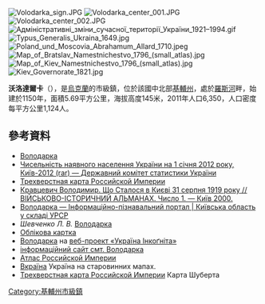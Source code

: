 {{No footnotes|time=2015-09-16T14:46:34+00:00}}
{{Coord|49|31|12|N|29|54|55|E|display=title}}
<!-- 檔案不存在 [[Image:Хрестовоздвиженська_церква_у_Володарці.jpg|right]] -->
[[Image:Volodarka_sign.JPG|right]]
[[Image:Volodarka_center_001.JPG|right]]
[[Image:Volodarka_center_002.JPG|right]]
[[Image:Адміністративні_зміни_сучасної_території_України_1921–1994.gif|thumb]]
<!-- 檔案不存在 [[Image:Beauplan_general_map.jpg|right]] -->
[[Image:Typus_Generalis_Ukraina_1649.jpg|right]]
<!-- 檔案不存在 [[Image:Ukraina_Pars.jpg|right]] -->
<!-- 檔案不存在 [[Image:33e4d30c.jpg|right]] -->
<!-- 檔案不存在 [[Image:Guillaume_Sanson_1674.jpg|right]] -->
[[Image:Poland_und_Moscovia_Abrahamum_Allard_1710.jpeg|right]]
<!-- 檔案不存在 [[Image:Guillaume,_Ukraine_ou_Palatinat_de_Kiowie,_1711.jpg|right]] -->
[[Image:Map_of_Bratslav_Namestnichestvo_1796_(small_atlas).jpg|right]]
[[Image:Map_of_Kiev_Namestnichestvo_1796_(small_atlas).jpg|right]]
[[Image:Kiev_Governorate_1821.jpg|right]]
<!-- 檔案不存在 [[Image:Київська_губернія.jpg|right]] -->

'''沃洛達爾卡'''（{{lang-uk|Володарка}}），是[[烏克蘭|烏克蘭]]的市級鎮，位於該國中北部[[基輔州|基輔州]]，處於[[羅斯河|羅斯河]]畔，始建於1150年，面積5.69平方公里，海拔高度145米，2011年人口6,350，人口密度每平方公里1,124人。

==參考資料==
* [http://w1.c1.rada.gov.ua/pls/z7503/A005?rdat1=23.07.2015&rf7571=15598 Володарка]
* [https://web.archive.org/web/20150627002237/http://ukrstat.org/uk/druk/katalog/kat_u/2012/07_2012/zb_chnas_2011.rar Чисельність наявного населення України на 1 січня 2012 року, Київ-2012 (rar) — Державний комітет статистики України]
* [https://zima111g.storage.yandex.net/rdisk/fe832325e3a25f52cab6fbdddb032d6b8b562db0099ae3de9b125214dc28fcfe/inf/DTZiugjArkCwLaICpbntKlwE2E3GM4NI7bHJWog9MYY0LrMOEnkoarM23kEMnYSF19X6f3vQVtFnq4s5Z_B5Gw==?uid=0&filename=24-08.jpg&disposition=inline&hash=&limit=0&content_type=image%2Fjpeg&tknv=v2&rtoken=876553fcd08c3e4d9acc94b407c85688&force_default=no Трехверстная карта Российской Империи]{{Dead link|date=2018年6月 |bot=InternetArchiveBot |fix-attempted=no }}
* [https://web.archive.org/web/20150815015759/http://www.uarmy.com.ua/ALMANAH/ALMANAH01/01_history/02_scho_stalosya_v_kyevi/scho_stalosya_v_kyevi.html Кравцевич Володимир. Що Сталося в Києві 31 серпня 1919 року // ВIЙСЬКОВО-IСТОРИЧНИЙ АЛЬМАНАХ. Число 1. — Київ 2000.]
* [http://imsu-kyiv.com/msta-sela-kivsko-oblast/volodarskyj-rajon/volodarka.html Володарка — Інформаційно-пізнавальний портал | Київська область у складі УРСР] {{Wayback|url=http://imsu-kyiv.com/msta-sela-kivsko-oblast/volodarskyj-rajon/volodarka.html |date=20200222190300 }}
* ''Шевченко Л. В.'' [http://www.history.org.ua/?l=EHU&verbvar=Volodarka_smt&abcvar=3&bbcvar=18 Володарка] {{Wayback|url=http://www.history.org.ua/?l=EHU&verbvar=Volodarka_smt&abcvar=3&bbcvar=18 |date=20160307204923 }}
* [http://gska2.rada.gov.ua/pls/z7502/A005?rdat1=30.06.2008&rf7571=15598 Облікова картка]{{dead link|date=2018年3月 |bot=InternetArchiveBot |fix-attempted=yes }}
* [http://ukrainaincognita.com/kyivska-oblast/volodarskyi-raion/volodarka/volodarka Володарка] {{Wayback|url=http://ukrainaincognita.com/kyivska-oblast/volodarskyi-raion/volodarka/volodarka |date=20200223131145 }} на [http://ukrainaincognita.com/ веб-проект «Україна Інкоґніта»] {{Wayback|url=http://ukrainaincognita.com/ |date=20150822235930 }}
* [https://web.archive.org/web/20161005125948/http://volodarkat.ru/ інформаційний сайт смт. Володарка]
* [http://kartolog.ru/2009/07/atlas-rossijskoj-imperii-1792-g/ Атлас Российской Империи] {{Wayback|url=http://kartolog.ru/2009/07/atlas-rossijskoj-imperii-1792-g/ |date=20200713051409 }}
* [https://web.archive.org/web/20150611035402/http://vkraina.com/ua/intro Вкраїна] Україна на старовинних мапах.
* [http://maps.southklad.ru/starye-karty/trehverstnaya-karta-rossijskoj-imperii Трехверстная карта Российской Империи] {{Wayback|url=http://maps.southklad.ru/starye-karty/trehverstnaya-karta-rossijskoj-imperii |date=20201127061355 }} Карта Шуберта

{{DEFAULTSORT:Володарка}}
[[Category:基輔州市級鎮|Category:基輔州市級鎮]]